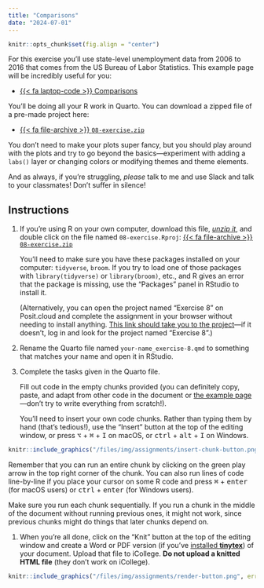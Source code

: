 ```yaml
---
title: "Comparisons"
date: "2024-07-01"
---
```


```r
knitr::opts_chunk$set(fig.align = "center")
```

For this exercise you'll use state-level unemployment data from 2006 to 2016 that comes from the US Bureau of Labor Statistics. This example page will be incredibly useful for you:

- [{{< fa laptop-code >}} Comparisons](/example/08-example.qmd)

You'll be doing all your R work in Quarto. You can download a zipped file of a pre-made project here:

- [{{< fa file-archive >}} `08-exercise.zip`](/projects/08-exercise.zip)

You don't need to make your plots super fancy, but you should play around with the plots and try to go beyond the basics—experiment with adding a `labs()` layer or changing colors or modifying themes and theme elements.

And as always, if you're struggling, *please* talk to me and use Slack and talk to your classmates! Don't suffer in silence!


## Instructions

1. If you're using R on your own computer, download this file, [*unzip it*](/resource/unzipping.qmd), and double click on the file named `08-exercise.Rproj`: [{{< fa file-archive >}} `08-exercise.zip`](/projects/08-exercise.zip)

   You'll need to make sure you have these packages installed on your computer: `tidyverse`, `broom`. If you try to load one of those packages with `library(tidyverse)` or `library(broom)`, etc., and R gives an error that the package is missing, use the "Packages" panel in RStudio to install it.

   (Alternatively, you can open the project named "Exercise 8" on Posit.cloud and complete the assignment in your browser without needing to install anything. [This link should take you to the project](https://posit.cloud/spaces/517869/content/8250363)—if it doesn't, log in and look for the project named "Exercise 8".)

2. Rename the Quarto file named `your-name_exercise-8.qmd` to something that matches your name and open it in RStudio.

3. Complete the tasks given in the Quarto file. 

   Fill out code in the empty chunks provided (you can definitely copy, paste, and adapt from other code in the document or [the example page](/example/08-example.qmd)—don't try to write everything from scratch!).

   You'll need to insert your own code chunks. Rather than typing them by hand (that's tedious!), use the "Insert" button at the top of the editing window, or press  <kbd>⌥</kbd> + <kbd>⌘</kbd> + <kbd>I</kbd> on macOS, or <kbd>ctrl</kbd> + <kbd>alt</kbd> + <kbd>I</kbd> on Windows.

```r
knitr::include_graphics("/files/img/assignments/insert-chunk-button.png", error = FALSE)
```

   Remember that you can run an entire chunk by clicking on the green play arrow in the top right corner of the chunk. You can also run lines of code line-by-line if you place your cursor on some R code and press <kbd>⌘</kbd> + <kbd>enter</kbd> (for macOS users) or <kbd>ctrl</kbd> + <kbd>enter</kbd> (for Windows users).

   Make sure you run each chunk sequentially. If you run a chunk in the middle of the document without running previous ones, it might not work, since previous chunks might do things that later chunks depend on.

1. When you're all done, click on the "Knit" button at the top of the editing window and create a Word or PDF version (if you've [installed **tinytex**](/resource/install.qmd#install-tinytex)) of your document. Upload that file to iCollege. **Do not upload a knitted HTML file** (they don't work on iCollege).

```r
knitr::include_graphics("/files/img/assignments/render-button.png", error = FALSE)
```
